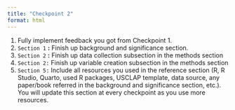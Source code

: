 ```yaml
---
title: "Checkpoint 2"
format: html
---
```


1.  Fully implement feedback you got from Checkpoint 1.
2.  `Section 1` **:** Finish up background and significance section.
3.  `Section 2` **:** Finish up data collection subsection in the methods section
4.  `Section 2:` Finish up variable creation subsection in the methods section
5.  `Section 5:` Include all resources you used in the reference section (R, R Studio, Quarto, used R packages, USCLAP template, data source, any paper/book referred in the background and significance section, etc.). You will update this section at every checkpoint as you use more resources.
